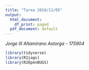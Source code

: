 ```yaml
---
title: "Tarea 2018/11/05"
output:
  html_document:
    df_print: paged
  pdf_document: default
---
```


_Jorge III Altamirano Astorga - 175904_

```r
library(tidyverse)
library(R2jags)
library(R2OpenBUGS)
```

#